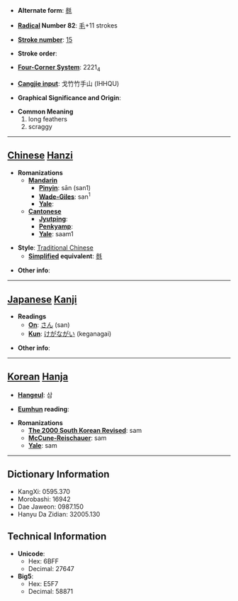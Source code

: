 * '''Alternate form''': [[毵]]

* '''[[Wiktionary:Chinese radical index| Radical]] Number 82''': [[Wiktionary:Chinese radical index 毛|毛]]+11 strokes

* '''[[Wiktionary:Chinese total strokes index|Stroke number]]''': [[Wiktionary:Chinese total strokes index 15|15]]

* '''Stroke order''': 

* '''[[Wiktionary:Chinese four corner index|Four-Corner System]]''': 2221<sub>4</sub>

* '''[[Wiktionary:Chinese Cangjie index|Cangjie input]]''': 戈竹竹手山 (IHHQU)

* '''Graphical Significance and Origin''': 

* '''Common Meaning'''
*#long feathers
*# scraggy


----

== [[Chinese]] [[Hanzi]] ==

* '''Romanizations'''
** '''[[Mandarin]]'''
*** '''[[Pinyin]]''': sān (san1)
*** '''[[Wade-Giles]]''': san<sup>1</sup>
*** '''[[Yale]]''': 
** '''[[Cantonese]]'''
*** '''[[Jyutping]]''':
*** '''[[Penkyamp]]''': 
*** '''[[Yale]]''': saam1

* '''Style''': [[Traditional Chinese]] 
** '''[[Simplified Chinese|Simplified]] equivalent''': [[毵]]

* '''Other info''': 

----

== [[Japanese]] [[Kanji]] ==

* '''Readings'''
** '''[[On]]''': [[さん]] (san)
** '''[[Kun]]''': [[けがながい]] (keganagai)

* '''Other info''':  

----

== [[Korean]] [[Hanja]] ==

* '''[[Hangeul]]''': 삼

* '''[[Eumhun]] reading''': 

* '''Romanizations'''
** '''[[The 2000 South Korean Revised Romanization|The 2000 South Korean Revised]]''': sam
** '''[[McCune-Reischauer]]''': sam
** '''[[Yale]]''': sam

----

== Dictionary Information ==

* KangXi: 0595.370
* Morobashi: 16942
* Dae Jaweon: 0987.150
* Hanyu Da Zidian: 32005.130

== Technical Information ==

* '''Unicode''':
** Hex: 6BFF
** Decimal: 27647
* '''Big5''':
** Hex: E5F7
** Decimal: 58871